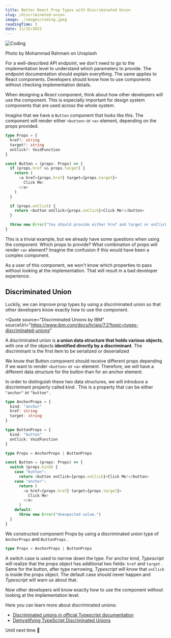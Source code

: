 ```yaml
---
title: Better React Prop Types with Discriminated Union
slug: /discriminated-union
image: ./images/coding.jpeg
readingTime: 3
date: 11/15/2022
---
```


<Intro
  title={props.pageContext.frontmatter.title}
  readingTime={props.pageContext.frontmatter.readingTime}
  date={props.pageContext.frontmatter.date}
/>

![Coding](./images/coding.jpeg)

<PhotoCaption>Photo by Mohammad Rahmani on Unsplash</PhotoCaption>

For a well-described API endpoint, we don't need to go to the implementation level to understand which parameters to provide.
The endpoint documentation should explain everything.
The same applies to React components.
Developers should know how to use components without checking implementation details.

When designing a _React_ component, think about how other developers will use the component.
This is especially important for design system components that are used across the whole system.

Imagine that we have a `Button` component that looks like this.
The component will render either `<button>` or `<a>` element, depending on the props provided.

```ts
type Props = {
  href?: string
  target?: string
  onClick?: VoidFunction
}

const Button = (props: Props) => {
  if (props.href && props.target) {
    return (
      <a href={props.href} target={props.target}>
        Click Me!
      </a>
    )
  }

  if (props.onClick) {
    return <button onClick={props.onClick}>Click Me!</button>
  }

  throw new Error("You should provide either href and target or onClick prop.")
}
```

This is a trivial example, but we already have some questions when using the component.
Which props to provide? What combination of props will render `<a>` element?
Imagine the confusion if this would have been a complex component.

As a user of this component, we won't know which properties to pass without looking at the implementation.
That will result in a bad developer experience.

## Discriminated Union

Luckily, we can improve prop types by using a discriminated union so that other developers know exactly how to use the component.

<Quote
  source="Discriminated Unions by IBM"
  sourceUrl="https://www.ibm.com/docs/hr/aix/7.2?topic=types-discriminated-unions"
>
  A discriminated union is **a union data structure that holds various
  objects**, with one of the objects **identified directly by a discriminant**.
  The discriminant is the first item to be serialized or deserialized
</Quote>

We know that Button component should receive different props depending if we want to render `<button>` or `<a>` element.
Therefore, we will have a different data structure for the button than for an anchor element.

In order to distinguish these two data structures, we will introduce a discriminant property called kind .
This is a property that can be either `"anchor"` or `"button"` .

```ts
type AnchorProps = {
  kind: "anchor"
  href: string
  target: string
}

type ButtonProps = {
  kind: "button"
  onClick: VoidFunction
}

type Props = AnchorProps | ButtonProps

const Button = (props: Props) => {
  switch (props.kind) {
    case "button":
      return <button onClick={props.onClick}>Click Me!</button>
    case "anchor":
      return (
        <a href={props.href} target={props.target}>
          Click Me!
        </a>
      )
    default:
      throw new Error("Unexpected value.")
  }
}
```

We constructed component Props by using a discriminated union type of `AnchorProps` and `ButtonProps` .

```ts
type Props = AnchorProps | ButtonProps
```

A switch case is used to narrow down the type. For anchor kind, _Typescript_ will realize that the props object has additional two fields: `href` and `target` .
Same for the button, after type narrowing, _Typescript_ will know that `onClick` is inside the props object.
The default case should never happen and _Typescript_ will warn us about that.

Now other developers will know exactly how to use the component without looking at the implementation level.

Here you can learn more about discriminated unions:

- [Discriminated unions in official Typescript documentation](https://www.typescriptlang.org/docs/handbook/2/narrowing.html#discriminated-unions)
- [Demystifying TypeScript Discriminated Unions](https://css-tricks.com/typescript-discriminated-unions/)

Until next time 👋
